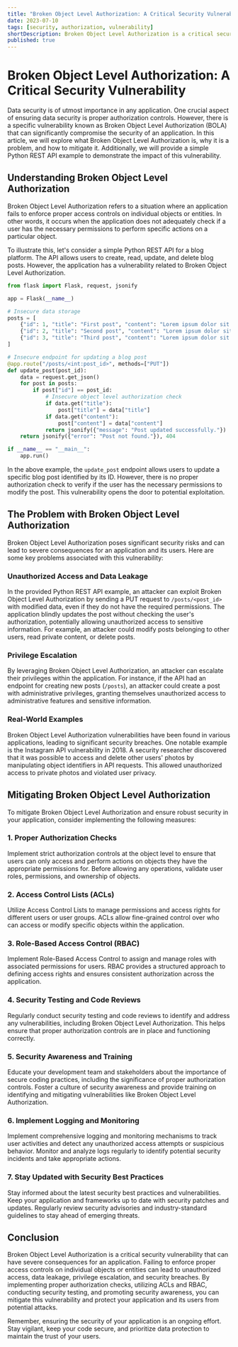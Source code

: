 ```yaml
---
title: "Broken Object Level Authorization: A Critical Security Vulnerability"
date: 2023-07-10
tags: [security, authorization, vulnerability]
shortDescription: Broken Object Level Authorization is a critical security vulnerability that can have severe consequences for an application. In this article, we will explore what Broken Object Level Authorization is, why it is a problem, and how to mitigate it. We will also provide a simple Python REST API example to demonstrate the impact of this vulnerability.
published: true
---
```


# Broken Object Level Authorization: A Critical Security Vulnerability

Data security is of utmost importance in any application. One crucial aspect of ensuring data security is proper authorization controls. However, there is a specific vulnerability known as Broken Object Level Authorization (BOLA) that can significantly compromise the security of an application. In this article, we will explore what Broken Object Level Authorization is, why it is a problem, and how to mitigate it. Additionally, we will provide a simple Python REST API example to demonstrate the impact of this vulnerability.

## Understanding Broken Object Level Authorization

Broken Object Level Authorization refers to a situation where an application fails to enforce proper access controls on individual objects or entities. In other words, it occurs when the application does not adequately check if a user has the necessary permissions to perform specific actions on a particular object.

To illustrate this, let's consider a simple Python REST API for a blog platform. The API allows users to create, read, update, and delete blog posts. However, the application has a vulnerability related to Broken Object Level Authorization.

```python
from flask import Flask, request, jsonify

app = Flask(__name__)

# Insecure data storage
posts = [
    {"id": 1, "title": "First post", "content": "Lorem ipsum dolor sit amet."},
    {"id": 2, "title": "Second post", "content": "Lorem ipsum dolor sit amet."},
    {"id": 3, "title": "Third post", "content": "Lorem ipsum dolor sit amet."}
]

# Insecure endpoint for updating a blog post
@app.route("/posts/<int:post_id>", methods=["PUT"])
def update_post(post_id):
    data = request.get_json()
    for post in posts:
        if post["id"] == post_id:
            # Insecure object level authorization check
            if data.get("title"):
                post["title"] = data["title"]
            if data.get("content"):
                post["content"] = data["content"]
            return jsonify({"message": "Post updated successfully."})
    return jsonify({"error": "Post not found."}), 404

if __name__ == "__main__":
    app.run()
```

In the above example, the `update_post` endpoint allows users to update a specific blog post identified by its ID. However, there is no proper authorization check to verify if the user has the necessary permissions to modify the post. This vulnerability opens the door to potential exploitation.

## The Problem with Broken Object Level Authorization

Broken Object Level Authorization poses significant security risks and can lead to severe consequences for an application and its users. Here are some key problems associated with this vulnerability:

### Unauthorized Access and Data Leakage

In the provided Python REST API example, an attacker can exploit Broken Object Level Authorization by sending a PUT request to `/posts/<post_id>` with modified data, even if they do not have the required permissions. The application blindly updates the post without checking the user's authorization, potentially allowing unauthorized access to sensitive information. For example, an attacker could modify posts belonging to other users, read private content, or delete posts.

### Privilege Escalation

By leveraging Broken Object Level Authorization, an attacker can escalate their privileges within the application. For instance, if the API had an endpoint for creating new posts (`/posts`), an attacker could create a post with administrative privileges, granting themselves unauthorized access to administrative features and sensitive information.

### Real-World Examples

Broken Object Level Authorization vulnerabilities have been found in various applications, leading to significant security breaches. One notable example is the Instagram API vulnerability in 2018. A security researcher discovered that it was possible to access and delete other users' photos by manipulating object identifiers in API requests. This allowed unauthorized access to private photos and violated user privacy.

## Mitigating Broken Object Level Authorization

To mitigate Broken Object Level Authorization and ensure robust security in your application, consider implementing the following measures:

### 1. Proper Authorization Checks

Implement strict authorization controls at the object level to ensure that users can only access and perform actions on objects they have the appropriate permissions for. Before allowing any operations, validate user roles, permissions, and ownership of objects.

### 2. Access Control Lists (ACLs)

Utilize Access Control Lists to manage permissions and access rights for different users or user groups. ACLs allow fine-grained control over who can access or modify specific objects within the application.

### 3. Role-Based Access Control (RBAC)

Implement Role-Based Access Control to assign and manage roles with associated permissions for users. RBAC provides a structured approach to defining access rights and ensures consistent authorization across the application.

### 4. Security Testing and Code Reviews

Regularly conduct security testing and code reviews to identify and address any vulnerabilities, including Broken Object Level Authorization. This helps ensure that proper authorization controls are in place and functioning correctly.

### 5. Security Awareness and Training

Educate your development team and stakeholders about the importance of secure coding practices, including the significance of proper authorization controls. Foster a culture of security awareness and provide training on identifying and mitigating vulnerabilities like Broken Object Level Authorization.

### 6. Implement Logging and Monitoring

Implement comprehensive logging and monitoring mechanisms to track user activities and detect any unauthorized access attempts or suspicious behavior. Monitor and analyze logs regularly to identify potential security incidents and take appropriate actions.

### 7. Stay Updated with Security Best Practices

Stay informed about the latest security best practices and vulnerabilities. Keep your application and frameworks up to date with security patches and updates. Regularly review security advisories and industry-standard guidelines to stay ahead of emerging threats.

## Conclusion

Broken Object Level Authorization is a critical security vulnerability that can have severe consequences for an application. Failing to enforce proper access controls on individual objects or entities can lead to unauthorized access, data leakage, privilege escalation, and security breaches. By implementing proper authorization checks, utilizing ACLs and RBAC, conducting security testing, and promoting security awareness, you can mitigate this vulnerability and protect your application and its users from potential attacks.

Remember, ensuring the security of your application is an ongoing effort. Stay vigilant, keep your code secure, and prioritize data protection to maintain the trust of your users.
